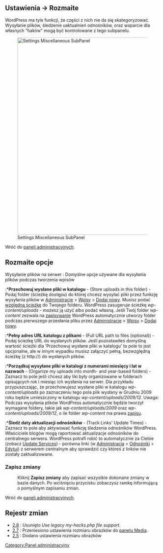 {{Languages|
{{en|Settings Miscellaneous SubPanel}}
{{ja|Settings Miscellaneous SubPanel}}
}}

==Ustawienia &rarr; Rozmaite==

WordPress ma tyle funkcji, że części z nich nie da się skategoryzować. Wysyłanie plików, śledzenie uaktualnień odnośników, oraz wsparcie dla własnych "haków" mogą być kontrolowane z tego subpanelu.

[[Image:options-misc.png|640px|right|Settings Miscellaneous SubPanel]]


Wróć do [[pl:Administration Panels|paneli administracyjnych]].


==Rozmaite opcje==
;Wysyłanie plików na serwer : Domyślne opcje używane dla wysyłania plików podczas tworzenia wpisów
:*'''Przechowuj wysłane pliki w katalogu''' - (Store uploads in this folder) - Podaj folder (ścieżkę dostępu) do której chcesz wysyłać pliki przez funkcję wysyłania plików w [[pl:Administration_Panels|Administracje]] > [[pl:Administration Panels#Wpisy|Wpisy]] > [[pl:Posts Add New SubPanel|Dodaj nowy]]. Musisz podać [[pl:Glossary#Ścieżka_względna|względną ścieżkę]] do Twojego folderu. WordPress zasugeruje ścieżkę ''wp-content/uploads'' - możesz ją użyć albo podać własną. Jeśli Twój folder ''wp-content'' zezwala na [[pl:Changing File Permissions|zapisywanie]] WordPress automatycznie utworzy folder podczas pierwszego przesłania pliku przez  [[pl:Administration_Panels|Administracje]] > [[pl:Administration Panels#Wpisy|Wpisy]] > [[pl:Posts Add New SubPanel|Dodaj nowy]].

:*'''Pełny adres URL katalogu z plikami''' - (Full URL path to files (optional)) - Podaj ścieżkę URL do wysłanych plików. Jeśli pozostawiłeś domyślną wartość ścieżki dla 'Przechowuj wysłane pliki w katalogu' to pole to jest opcjonalne, ale w innym wypadku musisz załączyć pełną, bezwzględną ścieżkę (z <nowiki>http://</nowiki>) do wysłanych plików.

:*'''Porządkuj wysyłane pliki w katalogi z numerami miesięcy i lat w nazwach''' - (Organize my uploads into month- and year-based folders) - Zaznacz to pole jeśli chcesz aby liki były organizowane w folderach opisujących rok i miesiąc ich wysłania na serwer. Dla przykładu przypuszczając, że przechowujesz wysłane pliki w katalogu ''wp-content/uploads'' po zaznaczeniu tego pola plik wysłany w Grudniu 2009 roku będzie umieszczony w katalogu ''wp-content/uploads/2009/12''.  Uwaga: Podczas wysyłania plików WordPress automatycznie będzie tworzył wymagane foldery, takie jak ''wp-content/uploads/2009'' oraz ''wp-content/uploads/2009/12'', o ile folder ''wp-content'' ma prawa [[pl:Changing File Permissions|zapisu]].

:*'''Śledź daty aktualizacji odnośników''' - (Track Links' Update Times) - Zaznacz to pole aby aktywować funkcję śledzenia odnośników WordPress. Właściciele blogów mogą raportować aktualizacje odnośników do centralnego serwera. WordPress potrafi robić to automatycznie za Ciebie (zobacz [[Update Services]]) - porówna linki (w [[pl:Administration Panels|Administracja]] > [[Administration Panels#Odnośniki|Odnośniki]] > [[pl:Links Edit SubPanel|Edytuj]]) z serwerem centralnym aby sprawdzić czy któreś z linków nie zostały zaktualizowane.

===Zapisz zmiany===
:Kliknij '''Zapisz zmiany''' aby zapisać wszystkie dokonane zmiany w bazie danych. Po wciśnięciu przycisku zobaczysz ramkę informującą o pomyślnym zapisaniu zmian.


Wróć do [[pl:Administration Panels|paneli administracyjnych]].

== Rejestr zmian ==
* [[Version 2.8|2.8]] : Usunięto ''Use legacy my-hacks.php file support''.
* [[Version 2.7|2.7]] : Przeniesiono ustawienia rozmiaru obrazków do [[pl:Settings Media SubPanel|panelu Media]].
* [[Version 2.5|2.5]] : Dodano ustawienia rozmiaru obrazków

[[Category:Panel administracyjny]]